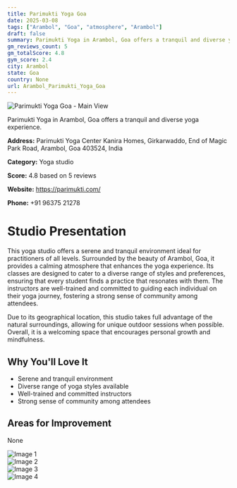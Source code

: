 ```yaml
---
title: Parimukti Yoga Goa
date: 2025-03-08
tags: ["Arambol", "Goa", "atmosphere", "Arambol"]  
draft: false
summary: Parimukti Yoga in Arambol, Goa offers a tranquil and diverse yoga experience.
gm_reviews_count: 5
gm_totalScore: 4.8
gym_score: 2.4
city: Arambol
state: Goa
country: None
url: Arambol_Parimukti_Yoga_Goa
---
```


<div className="aspect-[16/9] relative my-8">
  <img 
    src="https://lh5.googleusercontent.com/p/AF1QipObuLKG1MxCTfaLHucNU2QNvTwJpw910DYq53tN=w1920-h1080-k-no"
    alt="Parimukti Yoga Goa - Main View"
    className="object-cover absolute inset-0 w-full h-full rounded-lg"
  />
</div>

Parimukti Yoga in Arambol, Goa offers a tranquil and diverse yoga experience.

**Address:** Parimukti Yoga Center Kanira Homes, Girkarwaddo, End of Magic Park Road, Arambol, Goa 403524, India

**Category:** Yoga studio

**Score:** 4.8 based on 5 reviews

**Website:** https://parimukti.com/

**Phone:** +91 96375 21278

# Studio Presentation

This yoga studio offers a serene and tranquil environment ideal for practitioners of all levels. Surrounded by the beauty of Arambol, Goa, it provides a calming atmosphere that enhances the yoga experience. Its classes are designed to cater to a diverse range of styles and preferences, ensuring that every student finds a practice that resonates with them. The instructors are well-trained and committed to guiding each individual on their yoga journey, fostering a strong sense of community among attendees.

Due to its geographical location, this studio takes full advantage of the natural surroundings, allowing for unique outdoor sessions when possible. Overall, it is a welcoming space that encourages personal growth and mindfulness.

## Why You'll Love It

- Serene and tranquil environment
- Diverse range of yoga styles available
- Well-trained and committed instructors
- Strong sense of community among attendees

## Areas for Improvement

None

<div className="grid grid-cols-1 xl:grid-cols-2 gap-4 my-8">
<div className="aspect-[4/3] relative"><img src="https://lh5.googleusercontent.com/p/AF1QipO-16kKtI-LO-IZPf-0swbWOfhuP-kDywyjmYFm=w1920-h1080-k-no" alt="Image 1" className="object-cover absolute inset-0 w-full h-full rounded-lg" /></div>
<div className="aspect-[4/3] relative"><img src="https://lh5.googleusercontent.com/p/AF1QipNkzjBT8IkthHPrfR8Uy9JNnQyFW7gKEQMUaPYY=w1920-h1080-k-no" alt="Image 2" className="object-cover absolute inset-0 w-full h-full rounded-lg" /></div>
<div className="aspect-[4/3] relative"><img src="https://lh5.googleusercontent.com/p/AF1QipNyAXghh4rg5UGLVaFffUk9GA_0Osfnz4P5dyDs=w1920-h1080-k-no" alt="Image 3" className="object-cover absolute inset-0 w-full h-full rounded-lg" /></div>
<div className="aspect-[4/3] relative"><img src="https://lh5.googleusercontent.com/p/AF1QipOKu2yMnuVL5jL5pR8QAwnqmNP4iXL9TYLyRZRq=w1920-h1080-k-no" alt="Image 4" className="object-cover absolute inset-0 w-full h-full rounded-lg" /></div>
</div>